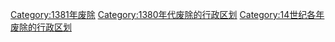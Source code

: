 [[Category:1381年废除|Category:1381年废除]]
[[Category:1380年代废除的行政区划|Category:1380年代废除的行政区划]]
[[Category:14世纪各年废除的行政区划|Category:14世纪各年废除的行政区划]]